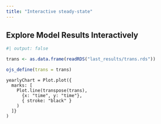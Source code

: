 ```yaml
---
title: "Interactive steady-state"
---
```


## Explore Model Results Interactively

```r
#| output: false

trans <- as.data.frame(readRDS("last_results/trans.rds"))

ojs_define(trans = trans)
```

```ojs
yearlyChart = Plot.plot({
  marks: [
    Plot.line(transpose(trans), 
      {x: "time", y: "time"}, 
      { stroke: "black" }
    )
  ]}
)
```